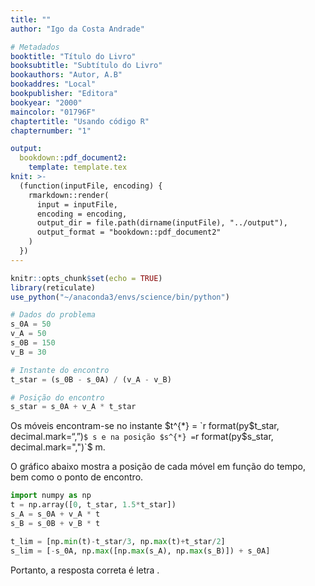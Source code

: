 ```yaml
---
title: ""
author: "Igo da Costa Andrade"

# Metadados
booktitle: "Título do Livro"
booksubtitle: "Subtítulo do Livro"
bookauthors: "Autor, A.B"
bookaddres: "Local"
bookpublisher: "Editora"
bookyear: "2000"
maincolor: "01796F"
chaptertitle: "Usando código R"
chapternumber: "1"

output: 
  bookdown::pdf_document2:
    template: template.tex
knit: >-
  (function(inputFile, encoding) {
    rmarkdown::render(
      input = inputFile,
      encoding = encoding,
      output_dir = file.path(dirname(inputFile), "../output"),
      output_format = "bookdown::pdf_document2"
    )
  })
---
```


```r
knitr::opts_chunk$set(echo = TRUE)
library(reticulate)
use_python("~/anaconda3/envs/science/bin/python")
```

\begin{enumerate}
  \item \textbf{(FEI-SP)} Dois móveis $A$ e $B$, ambos com movimento uniforme, percorrem uma trajetória retilínea conforme mostra a figura. Em $t = 0$, estes se encontram, respectivamente, nos pontos $A$ e $B$ na trajetória. As velocidades dos móveis são $v_A = 50$ m/s e $v_B = 30$ m/s no mesmo sentido.
  
  \begin{figure}[H]
    \centering
    \begin{tikzpicture}
      \draw[-latex] (-0.5, 0) -- (8, 0);
      \foreach \i/\x/\y/\cor in {0/0/2/black, A/2/1.5/red, B/6/2/red}{
        \draw[dashed] (\x, 0) -- (\x, \y);
        \draw[\cor, thick] (\x, 0.1) -- (\x, -0.1) node[below, black] {$\i$};
      }
      \foreach \i/\x/\y in {50/2/1.5, 150/6/2}{
        \draw[latex-latex] (0, \y) -- (\x, \y) node[midway, above] {$\i$ m};
      }
    \end{tikzpicture}
  \end{figure}
  
  Em que instante a distância entre os dois móveis será 50 m?
  \begin{enumerate}[label=(\alph*)]
    \foreach \resp in {200, 225, 250, 300, 350} {
      \item $\resp$ m
    }
  \end{enumerate}
  
  \iniSol
  


  
  Escrevamos as equações horárias das trajétórias dos móveis $A$ e $B$, sabendo que ambos descrevem movimento uniforme:
  
  \begin{align*}
    \begin{cases}
      s_A = s_{0A} + v_A t\\
      s_B = s_{0B} + v_B t\\
    \end{cases}
  \end{align*}
  
  Os móveis encontram-se no instante $t^{*}$ tal que $s_A = s_B = s^{*}$, ou seja:
  \begin{align*}
    s_A = s_B &\Rightarrow s_{0A} + v_A t^{*} = s_{0B} + v_B t^{*}\\
    &\Rightarrow v_A t^{*} - v_B t^{*} = s_{0B} - s_{0A}\\
    &\Rightarrow (v_A  - v_B) t^{*} = s_{0B} - s_{0A}\\
    &\Rightarrow t^{*} = \dfrac{s_{0B} - s_{0A}}{v_A  - v_B}
  \end{align*}
  
  Nesse instante, a posição $s^{*}$ dos móveis será:
  
  \begin{align*}
    s^{*} = s_{0A} + v_A t^{*} \Rightarrow s^{*} = s_{0A} + v_A \left( \dfrac{s_{0B} - s_{0A}}{v_A  - v_B} \right)
  \end{align*}
  
  
  O script \verb|Python| abaixo mostra o resultano numérico correspondente ao desenvolvimento algébrico acima:
\end{enumerate}

```python
# Dados do problema
s_0A = 50
v_A = 50
s_0B = 150
v_B = 30

# Instante do encontro
t_star = (s_0B - s_0A) / (v_A - v_B)

# Posição do encontro
s_star = s_0A + v_A * t_star
```


  Os móveis encontram-se no instante $t^{*} = `r format(py$t_star, decimal.mark=",")`$ s e na posição $s^{*} = `r format(py$s_star, decimal.mark=",")`$ m.
  

  O gráfico abaixo mostra a posição de cada móvel em função do tempo, bem como o ponto de encontro.
  
```python
import numpy as np
t = np.array([0, t_star, 1.5*t_star])
s_A = s_0A + v_A * t
s_B = s_0B + v_B * t

t_lim = [np.min(t)-t_star/3, np.max(t)+t_star/2]
s_lim = [-s_0A, np.max([np.max(s_A), np.max(s_B)]) + s_0A]
```

\begin{figure}[H]
  \centering
  \begin{tikzpicture}[x=0.5cm, y=0.01cm]
    % Eixo X
    \draw[-latex] (`r py$t_lim[1]`, 0) -- (`r py$t_lim[2]`, 0) node[below] {$t$ (s)};
    % Eixo Y
    \draw[-latex] (0, `r py$s_lim[1]`) -- (0, `r py$s_lim[2]`) node[left] {$s$ (m)};
    % Função Horária de A
    \draw[red, thick] (`r py$t[1]`, `r py$s_A[1]`) -- (`r py$t[3]`, `r py$s_A[3]`) node[right, yshift=5pt, black] {$\textbf{A}$};
    \draw[thick] (4pt, `r py$s_0A`) -- (-4pt, `r py$s_0A`) node[left] {$`r py$s_0A`$};
    % Função Horária de B
    \draw[blue, thick] (`r py$t[1]`, `r py$s_B[1]`) -- (`r py$t[3]`, `r py$s_B[3]`) node[right, yshift=-2pt , black] {$\textbf{B}$};
    \draw[thick] (4pt, `r py$s_0B`) -- (-4pt, `r py$s_0B`) node[left] {$`r py$s_0B`$};
    % Ponto de encontro
    \draw[dashed] (`r py$t_star`, 0) -- (`r py$t_star`, `r py$s_star`) -- (0, `r py$s_star`);
    \draw[thick] (`r py$t_star`, 4pt) -- (`r py$t_star`, -4pt) node[below] {$t^{*} = `r py$t_star`$};
    \draw[thick] (4pt, `r py$s_star`) -- (-4pt, `r py$s_star`) node[left] {$`r py$s_star`$};
  \end{tikzpicture}
\end{figure}



Portanto, a resposta correta é letra \textbf{D}.

\fimSol